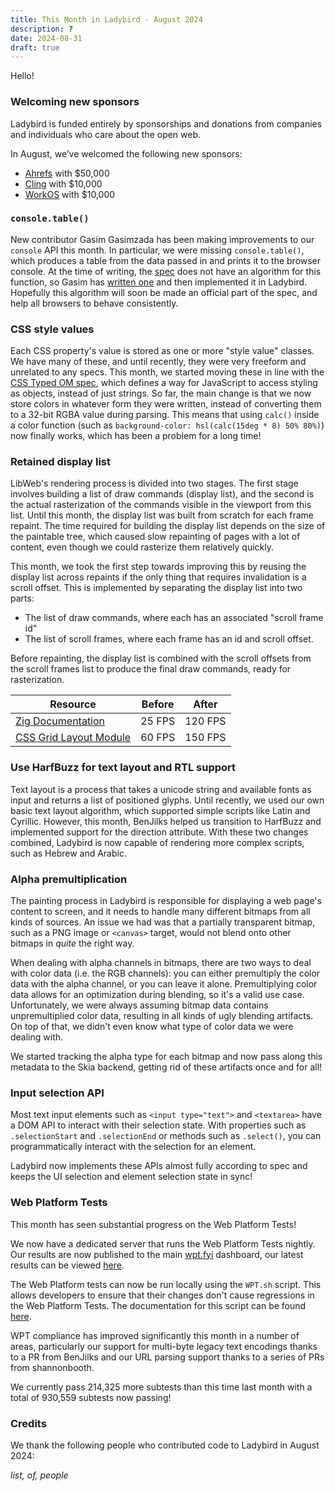 ```yaml
---
title: This Month in Ladybird - August 2024
description: ?
date: 2024-08-31
draft: true
---
```


Hello\!

### Welcoming new sponsors

Ladybird is funded entirely by sponsorships and donations from companies and individuals who care about the open web.

In August, we’ve welcomed the following new sponsors:

- [Ahrefs](https://ahrefs.com/) with $50,000
- [Cling](http://cling.com) with $10,000
- [WorkOS](http://workos.com) with $10,000

### `console.table()`

New contributor Gasim Gasimzada has been making improvements to our `console` API this month.
In particular, we were missing `console.table()`, which produces a table from the data passed in and prints it to the browser console.
At the time of writing, the [spec](https://console.spec.whatwg.org/#table) does not have an algorithm for this function,
so Gasim has [written one](https://github.com/whatwg/console/pull/237) and then implemented it in Ladybird.
Hopefully this algorithm will soon be made an official part of the spec, and help all browsers to behave consistently.

### CSS style values

Each CSS property's value is stored as one or more "style value" classes.
We have many of these, and until recently, they were very freeform and unrelated to any specs.
This month, we started moving these in line with the [CSS Typed OM spec](https://drafts.css-houdini.org/css-typed-om-1),
which defines a way for JavaScript to access styling as objects, instead of just strings.
So far, the main change is that we now store colors in whatever form they were written,
instead of converting them to a 32-bit RGBA value during parsing.
This means that using `calc()` inside a color function (such as `background-color: hsl(calc(15deg * 8) 50% 80%)`)
now finally works, which has been a problem for a long time!

### Retained display list

LibWeb's rendering process is divided into two stages.
The first stage involves building a list of draw commands (display list), and the second is the actual rasterization of the commands visible in the viewport from this list.
Until this month, the display list was built from scratch for each frame repaint.
The time required for building the display list depends on the size of the paintable tree, which caused slow repainting of pages with a lot of content, even though we could rasterize them relatively quickly.

This month, we took the first step towards improving this by reusing the display list across repaints if the only thing that requires invalidation is a scroll offset.
This is implemented by separating the display list into two parts:

- The list of draw commands, where each has an associated "scroll frame id"
- The list of scroll frames, where each frame has an id and scroll offset.

Before repainting, the display list is combined with the scroll offsets from the scroll frames list to produce the final draw commands, ready for rasterization.

| Resource                                                       | Before | After   |
| -------------------------------------------------------------- | ------ | ------- |
| [Zig Documentation](https://ziglang.org/documentation/master/) | 25 FPS | 120 FPS |
| [CSS Grid Layout Module](https://www.w3.org/TR/css-grid-2/)    | 60 FPS | 150 FPS |

### Use HarfBuzz for text layout and RTL support

Text layout is a process that takes a unicode string and available fonts as input and returns a list of positioned glyphs.
Until recently, we used our own basic text layout algorithm, which supported simple scripts like Latin and Cyrillic.
However, this month, BenJilks helped us transition to HarfBuzz and implemented support for the direction attribute.
With these two changes combined, Ladybird is now capable of rendering more complex scripts, such as Hebrew and Arabic.

### Alpha premultiplication

The painting process in Ladybird is responsible for displaying a web page's content to screen, and it needs to handle
many different bitmaps from all kinds of sources. An issue we had was that a partially transparent bitmap, such as a PNG
image or `<canvas>` target, would not blend onto other bitmaps in _quite_ the right way.

When dealing with alpha channels in bitmaps, there are two ways to deal with color data (i.e. the RGB channels): you can
either premultiply the color data with the alpha channel, or you can leave it alone. Premultiplying color data allows
for an optimization during blending, so it's a valid use case. Unfortunately, we were always assuming bitmap data
contains unpremultiplied color data, resulting in all kinds of ugly blending artifacts. On top of that, we didn't even
know what type of color data we were dealing with.

We started tracking the alpha type for each bitmap and now pass along this metadata to the Skia backend, getting rid of
these artifacts once and for all!

### Input selection API

Most text input elements such as `<input type="text">` and `<textarea>` have a DOM API to interact with their selection
state. With properties such as `.selectionStart` and `.selectionEnd` or methods such as `.select()`, you can
programmatically interact with the selection for an element.

Ladybird now implements these APIs almost fully according to spec and keeps the UI selection and element selection state
in sync!

### Web Platform Tests

This month has seen substantial progress on the Web Platform Tests!

We now have a dedicated server that runs the Web Platform Tests nightly. Our results are now published to the main
[wpt.fyi](https//wpt.fyi) dashboard, our latest results can be viewed [here](https://wpt.fyi/results/?product=ladybird).

The Web Platform tests can now be run locally using the `WPT.sh` script. This allows developers to ensure that their
changes don't cause regressions in the Web Platform Tests. The documentation for this script can be found
[here](https://github.com/LadybirdBrowser/ladybird/blob/master/Documentation/RunningTests.md#running-the-web-platform-tests).

WPT compliance has improved significantly this month in a number of areas, particularly our support for multi-byte
legacy text encodings thanks to a PR from BenJilks and our URL parsing support thanks to a series of PRs from
shannonbooth.

We currently pass 214,325 more subtests than this time last month with a total of 930,559 subtests now passing!

### Credits

We thank the following people who contributed code to Ladybird in August 2024:

_list,
of,
people_

